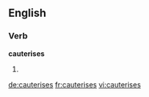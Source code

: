 
==English==

===Verb===
'''cauterises'''

# {{en-third-person singular of|cauterise}}

[[de:cauterises]]
[[fr:cauterises]]
[[vi:cauterises]]